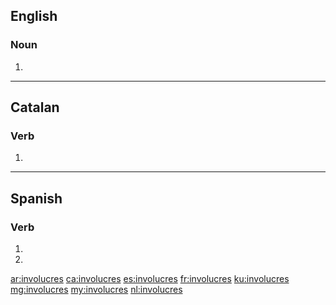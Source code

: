 {{also|involucrés}}
==English==

===Noun===
{{head|en|noun plural form}}

# {{plural of|involucre|lang=en}}

----

==Catalan==

===Verb===
{{head|ca|verb form}}

# {{ca-verb form of|p=2|n=sg|t=pres|m=ind|involucrar}}

----

==Spanish==

===Verb===
{{head|es|verb form}}

# {{es-verb form of|ending=ar|mood=imperative|sense=negative|pers=2|formal=no|number=singular|involucrar}}
# {{es-verb form of|ending=ar|mood=subjunctive|tense=present|pers=2|formal=no|number=singular|involucrar}}

[[ar:involucres]]
[[ca:involucres]]
[[es:involucres]]
[[fr:involucres]]
[[ku:involucres]]
[[mg:involucres]]
[[my:involucres]]
[[nl:involucres]]